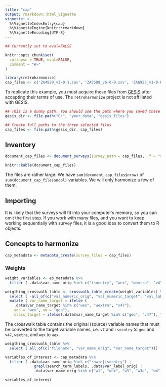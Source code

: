 ```yaml
---
title: "cap"
output: rmarkdown::html_vignette
vignette: >
  %\VignetteIndexEntry{cap}
  %\VignetteEngine{knitr::rmarkdown}
  %\VignetteEncoding{UTF-8}
---
```


```r
## Currently set to eval=FALSE

knitr::opts_chunk$set(
  collapse = TRUE, eval=FALSE,
  comment = "#>"
)
```

```r
library(retroharmonize)
cap_files <- c('ZA4529_v3-0-1.sav', 'ZA5688_v6-0-0.sav', 'ZA6925_v1-0-0.sav')
```

To replicate this example, you must acquire these files from [GESIS]() after accepting their terms of use.  The `retroharmonize` project is not affiliated with GESIS.

```r
## This is a dummy path. You should use the path where you saved these files.
gesis_dir <- file.path("C:", "your_data", "gesis_files")
```

```r
## Create full paths to the three selected files
cap_files <- file.path(gesis_dir, cap_files)
```

## Inventory

```r
document_cap_files <- document_surveys(survey_path = cap_files, .f = "read_spss")
```
```r
knitr::kable(document_cap_files)
```

The files are rather large. We have `sum(document_cap_files$nrow)` of `sum(document_cap_files$ncol)` variables.  We will only harmonize a few of them.

## Importing 

It is likely that the surveys will fit into your computer's memory, so you can omit the first step. If you work with many files, and you want to keep working sequentially with survey files, it is a good idea to convert them to R objects.  



## Concepts to harmonize

```r
cap_metadata <- metadata_create(survey_files = cap_files)
```


### Weights

```r
weight_variables <- eb_metadata %>% 
  filter ( .data$var_name_orig %in% c("isocntry", "wex", "wextra", "v47", "v7"))
```

```r
weigthing_crosswalk_table <- crosswalk_table_create(weight_variables) %>%
  select ( -all_of(c("val_numeric_orig", "val_numeric_target", "val_label_orig", "val_label_target"))) %>%
  mutate ( var_name_target = ifelse (
    .data$var_name_target %in% c("wex", "wextra", "v47"), 
    yes = "wex", no = "geo"), 
    class_target = ifelse(.data$var_name_target %in% c("geo", "v47"), "factor", "numeric"))
```

The crosswalk table contains the original (source) variable names that must be converted to the target variable names, i.e. `v7` and `isocntry` to `geo` and `v47`, `wextra`, and `wex` to `wex`.

```r
weigthing_crosswalk_table %>% 
  select ( all_of(c("filename", "var_name_orig", "var_name_target")))
```


```r
variables_of_interest <- cap_metadata %>%
  filter ( .data$var_name_orig %in% c("rowid|isocntry") | 
             grepl(search_term_labels, .data$var_label_orig) |
             .data$var_name_orig %in% c("w1", "wex", "w3", "w3a", "w4", "w4a")) 

variables_of_interest
```


